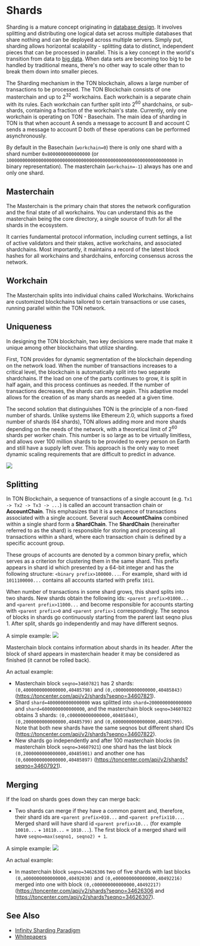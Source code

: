 # Shards

Sharding is a mature concept originating in [database design](https://en.wikipedia.org/wiki/Shard_(database_architecture)). It involves splitting and distributing one logical data set across multiple databases that share nothing and can be deployed across multiple servers.
Simply put, sharding allows horizontal scalability - splitting data to distinct, independent pieces that can be processed in parallel. This is a key concept in the world's transition from data to [big data](https://en.wikipedia.org/wiki/Big_data).
When data sets are becoming too big to be handled by traditional means, there's no other way to scale other than to break them down into smaller pieces.

The Sharding mechanism in the TON blockchain, allows a large number of transactions to be processed.
The TON Blockchain consists of one masterchain and up to 2<sup>32</sup> workchains. Each workchain is a separate chain with its rules. Each workchain can further split into 2<sup>60</sup> shardchains, or sub-shards, containing a fraction of the workchain's state. Currently, only one workchain is operating on TON - Basechain.
The main idea of sharding in TON is that when account A sends a message to account B and account C sends a message to account D both of these operations can be performed asynchronously.

By default in the Basechain (`workchain=0`) there is only one shard with a shard number `0x8000000000000000` (or `1000000000000000000000000000000000000000000000000000000000000000` in binary representation). The masterchain (`workchain=-1`) always has one and only one shard.

## Masterchain

The Masterchain is the primary chain that stores the network configuration and the final state of all workchains. You can understand this as the masterchain being the core directory, a single source of truth for all the shards in the ecosystem.

It carries fundamental protocol information, including current settings, a list of active validators and their stakes, active workchains, and associated shardchains. Most importantly, it maintains a record of the latest block hashes for all workchains and shardchains, enforcing consensus across the network.

## Workchain

The Masterchain splits into individual chains called Workchains. Workchains are customized blockchains tailored to certain transactions or use cases, running parallel within the TON network.

## Uniqueness

In designing the TON blockchain, two key decisions were made that make it unique among other blockchains that utilize sharding.

First, TON provides for dynamic segmentation of the blockchain depending on the network load. When the number of transactions increases to a critical level, the blockchain is automatically split into two separate shardchains.
If the load on one of the parts continues to grow, it is split in half again, and this process continues as needed. If the number of transactions decreases, the shards can merge again.
This adaptive model allows for the creation of as many shards as needed at a given time.

The second solution that distinguishes TON is the principle of a non-fixed number of shards. Unlike systems like Ethereum 2.0, which supports a fixed number of shards (64 shards), TON allows adding more and more shards depending on the needs of the network, with a theoretical limit of 2<sup>60</sup> shards per worker chain.
This number is so large as to be virtually limitless, and allows over 100 million shards to be provided to every person on Earth and still have a supply left over. This approach is the only way to meet dynamic scaling requirements that are difficult to predict in advance.

![](/img/docs/blockchain-fundamentals/scheme.png)

## Splitting

In TON Blockchain, a sequence of transactions of a single account (e.g. `Tx1 -> Tx2 -> Tx3 -> ...`) is called an account transaction chain or <b>AccountChain</b>. This emphasizes that it is a sequence of transactions associated with a single account.
Several such <b>AccountChains</b> combined within a single shard form a <b>ShardChain</b>. The <b>ShardChain</b> (hereinafter referred to as the shard) is responsible for storing and processing all transactions within a shard, where each transaction chain is defined by a specific account group.

These groups of accounts are denoted by a common binary prefix, which serves as a criterion for clustering them in the same shard.
This prefix appears in shard id which presented by a 64-bit integer and has the following structure: `<binary prefix>100000...`. For example, shard with id `1011100000...` contains all accounts started with prefix `1011`.

When number of transactions in some shard grows, this shard splits into two shards. New shards obtain the following ids: `<parent prefix>01000...` and `<parent prefix>11000...` and become responsible for accounts starting with `<parent prefix>0` and `<parent prefix>1` correspondingly. The seqnos of blocks in shards go continuously starting from the parent last seqno plus 1. After split, shards go independently and may have different seqnos.

A simple example:
![](/img/docs/blockchain-fundamentals/shardchains-split.jpg)

Masterchain block contains information about shards in its header. After the block of shard appears in masterchain header it may be considered as finished (it cannot be rolled back).

An actual example:

- Masterchain block `seqno=34607821` has 2 shards: `(0,4000000000000000,40485798)` and `(0,c000000000000000,40485843)` (https://toncenter.com/api/v2/shards?seqno=34607821).
- Shard `shard=4000000000000000` was splitted into `shard=2000000000000000` and `shard=6000000000000000`, and the masterchain block `seqno=34607822` obtains 3 shards: `(0,c000000000000000,40485844)`, `(0,2000000000000000,40485799)` and `(0,6000000000000000,40485799)`. Note that both new shards have the same seqnos but different shard IDs (https://toncenter.com/api/v2/shards?seqno=34607822).
- New shards go independently and after 100 masterchain blocks (in masterchain block `seqno=34607921`) one shard has the last block `(0,2000000000000000,40485901)` and another one has `(0,6000000000000000,40485897)` (https://toncenter.com/api/v2/shards?seqno=34607921).

## Merging

If the load on shards goes down they can merge back:

- Two shards can merge if they have a common parent and, therefore, their shard ids are `<parent prefix>010...` and `<parent prefix110...`. Merged shard will have shard id `<parent prefix>10...` (for example `10010...` + `10110...` = `1010...`). The first block of a merged shard will have `seqno=max(seqno1, seqno2) + 1`.

A simple example:
![](/img/docs/blockchain-fundamentals/shardchains-merge.jpg)

An actual example:

- In masterchain block `seqno=34626306` two of five shards with last blocks `(0,a000000000000000,40492030)` and `(0,e000000000000000,40492216)` merged into one with block `(0,c000000000000000,40492217)` (https://toncenter.com/api/v2/shards?seqno=34626306 and https://toncenter.com/api/v2/shards?seqno=34626307).

## See Also

- [Infinity Sharding Paradigm](/v3/documentation/smart-contracts/shards/infinity-sharding-paradigm)
- [Whitepapers](/v3/documentation/whitepapers/overview)
